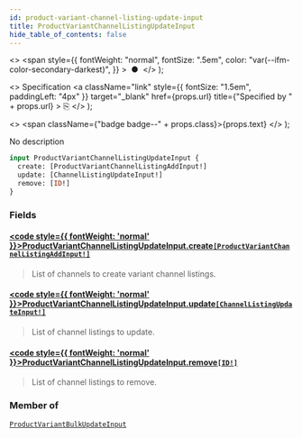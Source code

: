 ```yaml
---
id: product-variant-channel-listing-update-input
title: ProductVariantChannelListingUpdateInput
hide_table_of_contents: false
---
```


  <>
    <span
      style={{
        fontWeight: "normal",
        fontSize: ".5em",
        color: "var(--ifm-color-secondary-darkest)",
      }}
    >
      &nbsp;●&nbsp;
    </span>
  </>
);

  <>
    Specification
    <a
      className="link"
      style={{ fontSize: "1.5em", paddingLeft: "4px" }}
      target="\_blank"
      href={props.url}
      title={"Specified by " + props.url}
    >
      ⎘
    </a>
  </>
);

  <>
    <span className={"badge badge--" + props.class}>{props.text}</span>
  </>
);

No description

```graphql
input ProductVariantChannelListingUpdateInput {
  create: [ProductVariantChannelListingAddInput!]
  update: [ChannelListingUpdateInput!]
  remove: [ID!]
}
```

### Fields

#### [<code style={{ fontWeight: 'normal' }}>ProductVariantChannelListingUpdateInput.<b>create</b></code>](#)<Bullet />[`[ProductVariantChannelListingAddInput!]`](../../../api-reference/products/inputs/product-variant-channel-listing-add-input) <Badge class="secondary" text="list"/> <Badge class="secondary" text="input"/>

> List of channels to create variant channel listings.

#### [<code style={{ fontWeight: 'normal' }}>ProductVariantChannelListingUpdateInput.<b>update</b></code>](#)<Bullet />[`[ChannelListingUpdateInput!]`](../../../api-reference/products/inputs/channel-listing-update-input) <Badge class="secondary" text="list"/> <Badge class="secondary" text="input"/>

> List of channel listings to update.

#### [<code style={{ fontWeight: 'normal' }}>ProductVariantChannelListingUpdateInput.<b>remove</b></code>](#)<Bullet />[`[ID!]`](../../../api-reference/miscellaneous/scalars/id) <Badge class="secondary" text="list"/> <Badge class="secondary" text="scalar"/>

> List of channel listings to remove.

### Member of

[`ProductVariantBulkUpdateInput`](../../../api-reference/products/inputs/product-variant-bulk-update-input) <Badge class="secondary" text="input"/>
